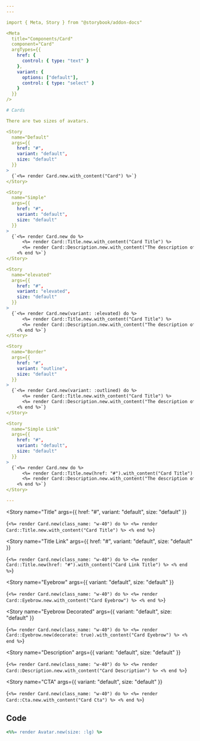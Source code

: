 ```yaml
---
---

import { Meta, Story } from "@storybook/addon-docs"

<Meta
  title="Components/Card"
  component="Card"
  argTypes={{
    href: {
      control: { type: "text" }
    },
    variant: {
      options: ["default"],
      control: { type: "select" }
    }
  }}
/>

# Cards

There are two sizes of avatars.

<Story
  name="Default"
  args={{
    href: "#",
    variant: "default",
    size: "default"
  }}
>
  {`<%= render Card.new.with_content("Card") %>`}
</Story>

<Story
  name="Simple"
  args={{
    href: "#",
    variant: "default",
    size: "default"
  }}
>
  {`<%= render Card.new do %>
      <%= render Card::Title.new.with_content("Card Title") %>
      <%= render Card::Description.new.with_content("The description of the card") %>
    <% end %>`}
</Story>

<Story
  name="elevated"
  args={{
    href: "#",
    variant: "elevated",
    size: "default"
  }}
>
  {`<%= render Card.new(variant: :elevated) do %>
      <%= render Card::Title.new.with_content("Card Title") %>
      <%= render Card::Description.new.with_content("The description of the card") %>
    <% end %>`}
</Story>

<Story
  name="Border"
  args={{
    href: "#",
    variant: "outline",
    size: "default"
  }}
>
  {`<%= render Card.new(variant: :outlined) do %>
      <%= render Card::Title.new.with_content("Card Title") %>
      <%= render Card::Description.new.with_content("The description of the card") %>
    <% end %>`}
</Story>

<Story
  name="Simple Link"
  args={{
    href: "#",
    variant: "default",
    size: "default"
  }}
>
  {`<%= render Card.new do %>
      <%= render Card::Title.new(href: "#").with_content("Card Title") %>
      <%= render Card::Description.new.with_content("The description of the card") %>
    <% end %>`}
</Story>

---
```


<Story
  name="Title"
  args={{
    href: "#",
    variant: "default",
    size: "default"
  }}
>
  {`<%= render Card.new(class_name: "w-40") do %>
    <%= render Card::Title.new.with_content("Card Title") %>
  <% end %>`}
</Story>

<Story
  name="Title Link"
  args={{
    href: "#",
    variant: "default",
    size: "default"
  }}
>
  {`<%= render Card.new(class_name: "w-40") do %>
    <%= render Card::Title.new(href: "#").with_content("Card Link Title") %>
  <% end %>`}
</Story>

<Story
  name="Eyebrow"
  args={{
    variant: "default",
    size: "default"
  }}
>
  {`<%= render Card.new(class_name: "w-40") do %>
    <%= render Card::Eyebrow.new.with_content("Card Eyebrow") %>
  <% end %>`}
</Story>

<Story
  name="Eyebrow Decorated"
  args={{
    variant: "default",
    size: "default"
  }}
>
  {`<%= render Card.new(class_name: "w-40") do %>
    <%= render Card::Eyebrow.new(decorate: true).with_content("Card Eyebrow") %>
  <% end %>`}
</Story>

<Story
  name="Description"
  args={{
    variant: "default",
    size: "default"
  }}
>
  {`<%= render Card.new(class_name: "w-40") do %>
    <%= render Card::Description.new.with_content("Card Description") %>
  <% end %>`}
</Story>

<Story
  name="CTA"
  args={{
    variant: "default",
    size: "default"
  }}
>
  {`<%= render Card.new(class_name: "w-40") do %>
    <%= render Card::Cta.new.with_content("Card Cta") %>
  <% end %>`}
</Story>

## Code

```ruby
<%%= render Avatar.new(size: :lg) %>
```
